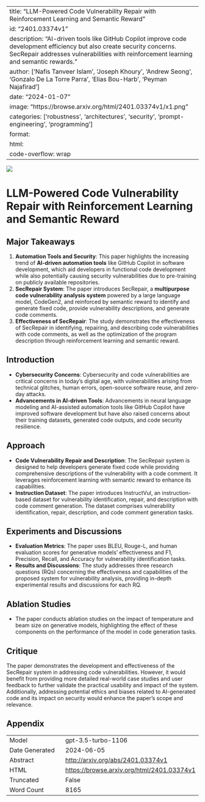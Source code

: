 
---
title: "LLM-Powered Code Vulnerability Repair with Reinforcement Learning and Semantic Reward"
id: "2401.03374v1"
description: "AI-driven tools like GitHub Copilot improve code development efficiency but also create security concerns. SecRepair addresses vulnerabilities with reinforcement learning and semantic rewards."
author: ['Nafis Tanveer Islam', 'Joseph Khoury', 'Andrew Seong', 'Gonzalo De La Torre Parra', 'Elias Bou-Harb', 'Peyman Najafirad']
date: "2024-01-07"
image: "https://browse.arxiv.org/html/2401.03374v1/x1.png"
categories: ['robustness', 'architectures', 'security', 'prompt-engineering', 'programming']
format:
  html:
    code-overflow: wrap
---

![](https://browse.arxiv.org/html/2401.03374v1/x1.png)

# LLM-Powered Code Vulnerability Repair with Reinforcement Learning and Semantic Reward

## Major Takeaways
1. **Automation Tools and Security**: This paper highlights the increasing trend of **AI-driven automation tools** like GitHub Copilot in software development, which aid developers in functional code development while also potentially causing security vulnerabilities due to pre-training on publicly available repositories.
2. **SecRepair System**: The paper introduces SecRepair, a **multipurpose code vulnerability analysis system** powered by a large language model, CodeGen2, and reinforced by semantic reward to identify and generate fixed code, provide vulnerability descriptions, and generate code comments.
3. **Effectiveness of SecRepair**: The study demonstrates the effectiveness of SecRepair in identifying, repairing, and describing code vulnerabilities with code comments, as well as the optimization of the program description through reinforcement learning and semantic reward.

## Introduction
- **Cybersecurity Concerns**: Cybersecurity and code vulnerabilities are critical concerns in today’s digital age, with vulnerabilities arising from technical glitches, human errors, open-source software reuse, and zero-day attacks.
- **Advancements in AI-driven Tools**: Advancements in neural language modeling and AI-assisted automation tools like GitHub Copilot have improved software development but have also raised concerns about their training datasets, generated code outputs, and code security resilience.

## Approach
- **Code Vulnerability Repair and Description**: The SecRepair system is designed to help developers generate fixed code while providing comprehensive descriptions of the vulnerability with a code comment. It leverages reinforcement learning with semantic reward to enhance its capabilities.
- **Instruction Dataset**: The paper introduces InstructVul, an instruction-based dataset for vulnerability identification, repair, and description with code comment generation. The dataset comprises vulnerability identification, repair, description, and code comment generation tasks.

## Experiments and Discussions
- **Evaluation Metrics**: The paper uses BLEU, Rouge-L, and human evaluation scores for generative models' effectiveness and F1, Precision, Recall, and Accuracy for vulnerability identification tasks.
- **Results and Discussions**: The study addresses three research questions (RQs) concerning the effectiveness and capabilities of the proposed system for vulnerability analysis, providing in-depth experimental results and discussions for each RQ.

## Ablation Studies
- The paper conducts ablation studies on the impact of temperature and beam size on generative models, highlighting the effect of these components on the performance of the model in code generation tasks.

## Critique
The paper demonstrates the development and effectiveness of the SecRepair system in addressing code vulnerabilities. However, it would benefit from providing more detailed real-world case studies and user feedback to further validate the practical usability and impact of the system. Additionally, addressing potential ethics and biases related to AI-generated code and its impact on security would enhance the paper's scope and relevance.

## Appendix

|          |          |
|----------|----------|
| Model     | gpt-3.5-turbo-1106       |
| Date Generated     | 2024-06-05       |
| Abstract | [http://arxiv.org/abs/2401.03374v1](http://arxiv.org/abs/2401.03374v1)        |
| HTML     | [https://browse.arxiv.org/html/2401.03374v1](https://browse.arxiv.org/html/2401.03374v1)       |
| Truncated       | False       |
| Word Count       | 8165       |